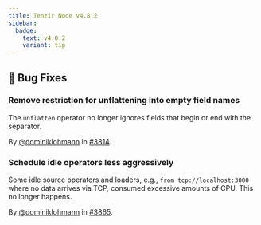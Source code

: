 ```yaml
---
title: Tenzir Node v4.8.2
sidebar:
  badge:
    text: v4.8.2
    variant: tip
---
```


## 🐛 Bug Fixes

### Remove restriction for unflattening into empty field names

The `unflatten` operator no longer ignores fields that begin or end with the
separator.

By [@dominiklohmann](https://github.com/dominiklohmann) in [#3814](https://github.com/tenzir/tenzir/pull/3814).

### Schedule idle operators less aggressively

Some idle source operators and loaders, e.g., `from tcp://localhost:3000` where
no data arrives via TCP, consumed excessive amounts of CPU. This no longer
happens.

By [@dominiklohmann](https://github.com/dominiklohmann) in [#3865](https://github.com/tenzir/tenzir/pull/3865).
